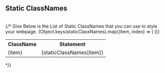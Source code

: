 


## Static ClassNames
<SearchStaticClassNames/>
<br/>
{/* Give Below is the List of Static ClassNames that you can use to style your webpage.
<table style={{'height':'700px','overflow-y':'scroll','overflow':'hidden'}}>
  <tr>
    <th>ClassName</th>
    <th>Statement</th>  
  </tr>
  {Object.keys(staticClassNames).map((item, index) => (
    <tr key={index}>
      <td>{item}</td>
      <td>{staticClassNames[item]}</td>
    </tr>
  ))}
 
</table> */}

  

